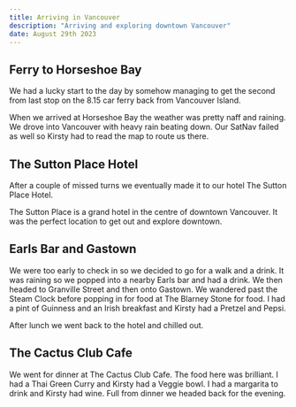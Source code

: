 ```yaml
---
title: Arriving in Vancouver
description: "Arriving and exploring downtown Vancouver"
date: August 29th 2023
---
```


## Ferry to Horseshoe Bay

We had a lucky start to the day by somehow managing to get the second from last stop on the 8.15 car ferry back from Vancouver Island.

When we arrived at Horseshoe Bay the weather was pretty naff and raining. We drove into Vancouver with heavy rain beating down. Our SatNav failed as well so Kirsty had to read the map to route us there. 

## The Sutton Place Hotel

After a couple of missed turns we eventually made it to our hotel The Sutton Place Hotel.

The Sutton Place is a grand hotel in the centre of downtown Vancouver. It was the perfect location to get out and explore downtown.

## Earls Bar and Gastown

We were too early to check in so we decided to go for a walk and a drink. It was raining so we popped into a nearby Earls bar and had a drink. We then headed to Granville Street and then onto Gastown. We wandered past the Steam Clock before popping in for food at The Blarney Stone for food. I had a pint of Guinness and an Irish breakfast and Kirsty had a Pretzel and Pepsi.

After lunch we went back to the hotel and chilled out. 

## The Cactus Club Cafe

We went for dinner at The Cactus Club Cafe. The food here was brilliant. I had a Thai Green Curry and Kirsty had a Veggie bowl. I had a margarita to drink and Kirsty had wine. Full from dinner we headed back for the evening.